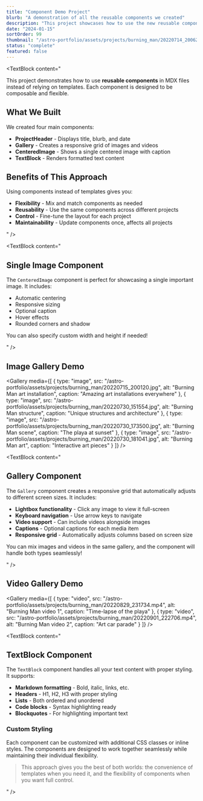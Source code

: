 ```yaml
---
title: "Component Demo Project"
blurb: "A demonstration of all the reusable components we created"
description: "This project showcases how to use the new reusable components in MDX files instead of templates."
date: "2024-01-15"
sortOrder: 99
thumbnail: "/astro-portfolio/assets/projects/burning_man/20220714_200622.jpg"
status: "complete"
featured: false
---
```




<TextBlock content="
<p>This project demonstrates how to use <strong>reusable components</strong> in MDX files instead of relying on templates. Each component is designed to be composable and flexible.</p>

<h2>What We Built</h2>

<p>We created four main components:</p>

<ul>
  <li><strong>ProjectHeader</strong> - Displays title, blurb, and date</li>
  <li><strong>Gallery</strong> - Creates a responsive grid of images and videos</li>
  <li><strong>CenteredImage</strong> - Shows a single centered image with caption</li>
  <li><strong>TextBlock</strong> - Renders formatted text content</li>
</ul>

<h2>Benefits of This Approach</h2>

<p>Using components instead of templates gives you:</p>

<ul>
  <li><strong>Flexibility</strong> - Mix and match components as needed</li>
  <li><strong>Reusability</strong> - Use the same components across different projects</li>
  <li><strong>Control</strong> - Fine-tune the layout for each project</li>
  <li><strong>Maintainability</strong> - Update components once, affects all projects</li>
</ul>
" />

<CenteredImage 
  src="/astro-portfolio/assets/projects/burning_man/20220714_200622.jpg"
  alt="Burning Man sunset"
  caption="A beautiful sunset at Burning Man - perfect for demonstrating the CenteredImage component"
/>

<TextBlock content="
<h2>Single Image Component</h2>

<p>The <code>CenteredImage</code> component is perfect for showcasing a single important image. It includes:</p>

<ul>
  <li>Automatic centering</li>
  <li>Responsive sizing</li>
  <li>Optional caption</li>
  <li>Hover effects</li>
  <li>Rounded corners and shadow</li>
</ul>

<p>You can also specify custom width and height if needed!</p>
" />

## Image Gallery Demo

<Gallery 
  media={[
    {
      type: "image",
      src: "/astro-portfolio/assets/projects/burning_man/20220715_200120.jpg",
      alt: "Burning Man art installation",
      caption: "Amazing art installations everywhere"
    },
    {
      type: "image",
      src: "/astro-portfolio/assets/projects/burning_man/20220730_151554.jpg", 
      alt: "Burning Man structure",
      caption: "Unique structures and architecture"
    },
    {
      type: "image",
      src: "/astro-portfolio/assets/projects/burning_man/20220730_173500.jpg",
      alt: "Burning Man scene",
      caption: "The playa at sunset"
    },
    {
      type: "image",
      src: "/astro-portfolio/assets/projects/burning_man/20220730_181041.jpg",
      alt: "Burning Man art",
      caption: "Interactive art pieces"
    }
  ]}
/>

<TextBlock content="
<h2>Gallery Component</h2>

<p>The <code>Gallery</code> component creates a responsive grid that automatically adjusts to different screen sizes. It includes:</p>

<ul>
  <li><strong>Lightbox functionality</strong> - Click any image to view it full-screen</li>
  <li><strong>Keyboard navigation</strong> - Use arrow keys to navigate</li>
  <li><strong>Video support</strong> - Can include videos alongside images</li>
  <li><strong>Captions</strong> - Optional captions for each media item</li>
  <li><strong>Responsive grid</strong> - Automatically adjusts columns based on screen size</li>
</ul>

<p>You can mix images and videos in the same gallery, and the component will handle both types seamlessly!</p>
" />

## Video Gallery Demo

<Gallery 
  media={[
    {
      type: "video",
      src: "/astro-portfolio/assets/projects/burning_man/20220829_231734.mp4",
      alt: "Burning Man video 1",
      caption: "Time-lapse of the playa"
    },
    {
      type: "video",
      src: "/astro-portfolio/assets/projects/burning_man/20220901_222706.mp4",
      alt: "Burning Man video 2", 
      caption: "Art car parade"
    }
  ]}
/>

<TextBlock content="
<h2>TextBlock Component</h2>

<p>The <code>TextBlock</code> component handles all your text content with proper styling. It supports:</p>

<ul>
  <li><strong>Markdown formatting</strong> - Bold, italic, links, etc.</li>
  <li><strong>Headers</strong> - H1, H2, H3 with proper styling</li>
  <li><strong>Lists</strong> - Both ordered and unordered</li>
  <li><strong>Code blocks</strong> - Syntax highlighting ready</li>
  <li><strong>Blockquotes</strong> - For highlighting important text</li>
</ul>

<h3>Custom Styling</h3>

<p>Each component can be customized with additional CSS classes or inline styles. The components are designed to work together seamlessly while maintaining their individual flexibility.</p>

<blockquote>
  <p>This approach gives you the best of both worlds: the convenience of templates when you need it, and the flexibility of components when you want full control.</p>
</blockquote>
" />

<CenteredImage 
  src="/astro-portfolio/assets/projects/burning_man/20220901_223404-01.jpeg"
  alt="Final Burning Man shot"
  caption="The perfect ending to our component demonstration"
/>
